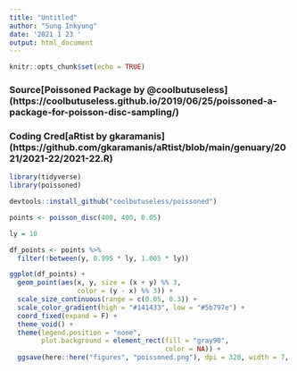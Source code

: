 ```yaml
---
title: "Untitled"
author: "Sung Inkyung"
date: '2021 1 23 '
output: html_document
---
```


```r
knitr::opts_chunk$set(echo = TRUE)
```
### Source[Poissoned Package by @coolbutuseless] (https://coolbutuseless.github.io/2019/06/25/poissoned-a-package-for-poisson-disc-sampling/)

### Coding Cred[aRtist by gkaramanis] (https://github.com/gkaramanis/aRtist/blob/main/genuary/2021/2021-22/2021-22.R)
```r
library(tidyverse)
library(poissoned)

devtools::install_github("coolbutuseless/poissoned") 
```


```r
points <- poisson_disc(400, 400, 0.05)

ly = 10

df_points <- points %>% 
  filter(!between(y, 0.995 * ly, 1.005 * ly))

ggplot(df_points) +
  geom_point(aes(x, y, size = (x + y) %% 3,
                 color = (y - x) %% 3)) +
  scale_size_continuous(range = c(0.05, 0.3)) +
  scale_color_gradient(high = "#141433", low = "#5b797e") +
  coord_fixed(expand = F) +
  theme_void() +
  theme(legend.position = "none",
        plot.background = element_rect(fill = "gray90",
                                       color = NA)) +
  ggsave(here::here("figures", "poissoned.png"), dpi = 320, width = 7, height = 7)
```

